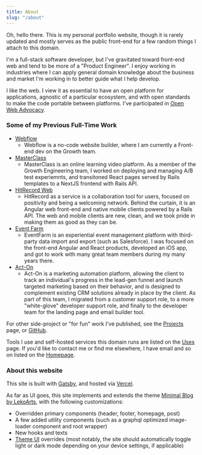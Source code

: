 ```yaml
---
title: About
slug: "/about"
---
```

Oh, hello there. This is my personal portfolio website, though it is rarely updated and mostly serves as the public front-end for a few random things I attach to this domain.

I'm a full-stack software developer, but I've gravitated toward front-end web and tend to be more of a "Product Engineer". I enjoy working in industries where I can apply general domain knowledge about the business and market I'm working in to better guide what I help develop. 

I like the web. I view it as essential to have an open platform for applications, agnostic of a particular ecosystem, and with open standards to make the code portable between platforms. I've participated in [Open Web Advocacy](https://open-web-advocacy.org/). 
### Some of my Previous Full-Time Work
* [Webflow](https://webflow.com)
    * Webflow is a no-code website builder, where I am currently a Front-end dev on the Growth team. 
* [MasterClass](https://masterclass.com)
    * MasterClass is an online learning video platform. As a member of the Growth Engineering team, I worked on deploying and managing A/B test experiemnts, and transitoned React pages served by Rails templates to a NextJS frontend with Rails API.
* [HitRecord Web](https://hitrecord.org)
    * HitRecord as a service is a collaboration tool for users, focused on positivity and being a welcoming network. Behind the curtain, it is an Angular web front-end and native mobile clients powered by a Rails API. The web and mobile clients are new, clean, and we took pride in making them as good as they can be.
* [Event Farm](https://eventfarm.com)
    * EventFarm is an experiential event management platform with third-party data import and export (such as Salesforce). I was focused on the front-end Angular and React products, developed an iOS app, and got to work with many great team members during my many years there.
* [Act-On](https://act-on.com)
    * Act-On is a marketing automation platform, allowing the client to track an individual's progress in the lead-gen funnel and launch targeted marketing based on their behavior, and is designed to complement existing CRM solutions already in place by the client. As part of this team, I migrated from a customer support role, to a more "white-glove" developer support role, and finally to the developer team for the landing page and email builder tool.

For other side-project or "for fun" work I've published, see the [Projects](/projects) page, or [GitHub](https://github.com/jdodsoncollins).

Tools I use and self-hosted services this domain runs are listed on the [Uses](/uses) page. If you'd like to contact me or find me elsewhere, I have email and so on listed on the [Homepage](/). 


### About this website

This site is built with [Gatsby](https://www.gatsbyjs.org/), and hosted via [Vercel](https://vercel.com/dashboard).


As far as UI goes, this site implements and extends the theme [Minimal Blog by LekoArts](https://github.com/LekoArts/gatsby-themes/tree/master/themes/gatsby-theme-minimal-blog), with the following customizations:
- Overridden primary components (header, footer, homepage, post)
- A few added utility components (such as a graphql optimized image-loader component and root wrapper)
- New hooks and texts
- [Theme UI](https://www.gatsbyjs.org/docs/theme-ui/) overrides (most notably, the site should automatically toggle light or dark mode depending on your device settings, if applicable)
